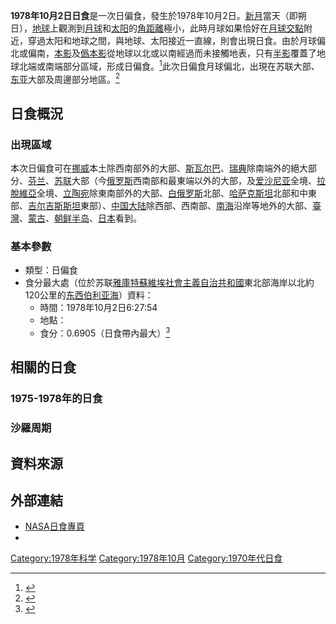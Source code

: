{{NoteTA
|G1=Toponym
|1=zh-cn:斯瓦尔巴; zh-tw:斯瓦巴
}}
{{Infobox Solar eclipse
| Year        = 1978
| Month       = 10
| Day         = 2
| Type        = 日偏食
| Image       = SE1978Oct02P.png
| Image size  = 200px
| Image intro = 1978年10月2日日偏食路徑圖
  <!--   日食資料   -->
| Gamma       = 1.1617
| Mag         = 0.6905
| Saros       = 153
| Saros total = 70
| Saros seq   = 7
  <!--     食甚     -->
| Duration    = 
| Location    = [[苏联|苏联]][[雅庫特蘇維埃社會主義自治共和國|雅庫特蘇維埃社會主義自治共和國]]東北部海岸以北約120公里的[[东西伯利亚海|东西伯利亚海]]
| Coords      = {{coord|72.0|N|159.6|E}}
| Width       = 
  <!--   開始時間   -->
| Partial     = 
| Start type  = 
| Centre      = 
| Greatest    = 6:27:54
  <!--     倒數     -->
| hour        = 06
| minute      = 27
| second      = 54
| Duration_s  = 
}}
'''1978年10月2日日食'''是一次日偏食，發生於1978年10月2日。[[新月|新月]]當天（即朔日），[[地球|地球]]上觀測到[[月球|月球]]和[[太阳|太阳]]的[[角距離|角距離]]極小，此時月球如果恰好在[[月球交點|月球交點]]附近，穿過太阳和地球之間，與地球、太阳接近一直線，則會出現日食。由於月球偏北或偏南，[[本影|本影]]及[[僞本影|僞本影]]從地球以北或以南經過而未接觸地表，只有[[半影|半影]]覆蓋了地球北端或南端部分區域，形成日偏食。<ref name="astron">{{cite web|author=樊忠玉|title=日（月）食|url=http://www.astron.ac.cn/bencandy-51-1630-1.htm|publisher=中国天文科普网|accessdate=2016-03-13|archive-date=2014-09-17|archive-url=https://web.archive.org/web/20140917080048/http://www.astron.ac.cn/bencandy-51-1630-1.htm|dead-url=no}}</ref>此次日偏食月球偏北，出現在苏联大部、[[东亚|东亚]]大部及周邊部分地區。<ref name="NASAGIF">{{cite web|author=Fred Espenak|title=Paritial Solar Eclipse of 1978 Oct 02|url=http://eclipse.gsfc.nasa.gov/SEplot/SEplot1951/SE1978Oct02P.GIF|publisher=NASA Eclipse Web Site|accessdate=2016-03-13|archive-date=2020-10-20|archive-url=https://web.archive.org/web/20201020193119/https://eclipse.gsfc.nasa.gov/SEplot/SEplot1951/SE1978Oct02P.GIF|dead-url=no}}{{en}}</ref>

== 日食概況 ==
=== 出現區域 ===
本次日偏食可在[[挪威|挪威]]本土除西南部外的大部、[[斯瓦尔巴|斯瓦尔巴]]、[[瑞典|瑞典]]除南端外的絕大部分、[[芬兰|芬兰]]、[[苏联|苏联]]大部（今[[俄罗斯|俄罗斯]]西南部和最東端以外的大部，及[[爱沙尼亚|爱沙尼亚]]全境、[[拉脫維亞|拉脫維亞]]全境、[[立陶宛|立陶宛]]除東南部外的大部、[[白俄罗斯|白俄罗斯]]北部、[[哈萨克斯坦|哈萨克斯坦]]北部和中東部、[[吉尔吉斯斯坦|吉尔吉斯斯坦]]東部）、[[中国大陆|中国大陆]]除西部、西南部、[[南海|南海]]沿岸等地外的大部、[[臺灣|臺灣]]、[[蒙古人民共和国|蒙古]]、[[朝鲜半岛|朝鲜半岛]]、[[日本|日本]]看到。

=== 基本參數 ===
{{NoteUTC}}
* 類型：日偏食
* 食分最大處（位於苏联[[雅庫特蘇維埃社會主義自治共和國|雅庫特蘇維埃社會主義自治共和國]]東北部海岸以北約120公里的[[东西伯利亚海|东西伯利亚海]]）資料：
** 時間：1978年10月2日6:27:54
** 地點：{{coord|72.0|N|159.6|E}}
** 食分：0.6905（日食帶內最大）<ref name="Besselian">{{cite web|author=Fred Espenak|title=Besselian Elements - Paritial Solar Eclipse of 1978 Oct 02|url=http://eclipse.gsfc.nasa.gov/SEsearch/SEdata.php?Ecl=19781002|publisher=NASA Eclipse Web Site|accessdate=2016-03-13|archive-date=2020-10-22|archive-url=https://web.archive.org/web/20201022044532/https://eclipse.gsfc.nasa.gov/SEsearch/SEdata.php?Ecl=19781002|dead-url=no}}{{en}}</ref>

== 相關的日食 ==
=== 1975-1978年的日食 ===
{{Solar eclipse set 1975-1978}}

=== 沙羅周期 ===
{{Solar Saros series 153}}

== 資料來源 ==
{{reflist}}

== 外部連結 ==
{{日食主題}}
* [http://eclipse.gsfc.nasa.gov/solar.html NASA日食專頁]{{Wayback|url=http://eclipse.gsfc.nasa.gov/solar.html |date=20190108200537 }}{{en}}
* {{Partial solar eclipse NASA reference|1951/SE1978Oct02P|19781002}}

{{Solar eclipses
|nature=日偏食
|previous=[[1978年4月7日日食|1978年4月7日日食]]
|natureprevious=日偏食
|next=[[1979年2月26日日食|1979年2月26日日食]]
|naturenext=日全食
|previoussamenature=[[1978年4月7日日食|1978年4月7日日食]]
|nextsamenature=[[1982年1月25日日食|1982年1月25日日食]]
}}
{{日食}}

[[Category:1978年科学|Category:1978年科学]]
[[Category:1978年10月|Category:1978年10月]]
[[Category:1970年代日食|Category:1970年代日食]]